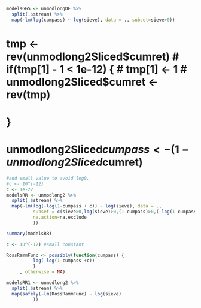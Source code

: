 


```r
modelsGGS <- unmodlongDF %>% 
  split(.$stream) %>% 
  map(~lm(log(cumpass) ~ log(sieve), data = ., subset=sieve>0))
```




# tmp <- rev(unmodlong2Sliced$cumret)
#  if(tmp[1] - 1 < 1e-12) {
#     tmp[1] <- 1
#    unmodlong2Sliced$cumret <- rev(tmp)
#   }
# 
# unmodlong2Sliced$cumpass <- (1-unmodlong2Sliced$cumret) 





```r
#add small value to avoid log0.
#c <- 10^(-12)
c <- 1e-22
modelsRR <- unmodlong2 %>% 
  split(.$stream) %>% 
  map(~lm(log(-log(1-cumpass + c)) ~ log(sieve), data = .,
          subset = c(sieve>0,log(sieve)>0,(1-cumpass)>0,(-log(1-cumpass))>0),
          na.action=na.exclude
          ))

summary(modelsRR)
```




```r

c <- 10^(-12) #small constant 

RossRammFunc <- possibly(function(cumpass) {
          log(-log(1-cumpass +c))
          }
     , otherwise = NA)


```


```r

modelsRR1 <- unmodlong2 %>% 
  split(.$stream) %>% 
  map(safely(~lm(RossRammFunc) ~ log(sieve)
          ))


```


